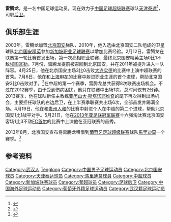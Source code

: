 {{noteta|G1=足球}}{{infobox Football biography
| name= 雷腾龙
| birth_date  = {{Birth date and age|1991|1|17}}
| cityofbirth = [[湖北省|湖北省]][[武汉市|武汉市]]
| countryofbirth = [[中国|中国]]
| height = {{height|m=1.84}}
| position = [[后卫_(足球)|后卫]]
| currentclub = [[天津泰達|天津泰達]]
| clubnumber = 
| youthyears1= 2003-2010
| youthclubs1= [[北京国安足球俱乐部|北京国安]]
| years1= 2010
| clubs1= [[北京国安足球俱乐部|北京国安精英]]
| years2= 2011-2020
| clubs2= [[北京国安足球俱乐部|北京国安]]
| years3= 2013-2014
| clubs3= → [[馬里迪莫足球會|馬里迪莫]] (租借)
| years4= 2013-2014
| clubs4= → [[馬里迪莫足球會|馬里迪莫B]] (租借)
| years5= 2020-
| clubs5= [[天津泰達|天津泰達]] 
| caps1= 16 | goals1 = 0
| caps2= 15 | goals2 = 2
| caps3=  0 | goals3 = 0
| caps4=  20 | goals4 = 0
| caps5=   | goals5 = 
| nationalyears1= 2009-2010
| nationalteam1= [[中国国青队|中国国青队]]
| nationalyears2= 2011
| nationalteam2= [[中国国奥队|中国国奥队]]
| nationalcaps1=  | nationalgoals1 = 
| nationalcaps2= 1 | nationalgoals2 = 0
| pcupdate = 2014年7月15日
| ntupdate = 2013年8月1日
}}
'''雷腾龙'''{{BD|1991年|1月17日|||Lei, Tenglong}}，是一名中国足球运动员。现在效力于[[中国足球超级联赛|中国足球超级联赛]]球队[[天津泰達|天津泰達]]<ref>{{Cite web |url=http://www.bjd.com.cn/a/202002/26/WS5e56656ce4b05d1eff0b310b.html |title=天津泰达正式官宣雷腾龙加盟 阿雷迎来新起点 |accessdate=2020-02-27 |archive-date=2020-02-27 |archive-url=https://web.archive.org/web/20200227153431/http://www.bjd.com.cn/a/202002/26/WS5e56656ce4b05d1eff0b310b.html |dead-url=no }}</ref>，司职[[后卫_(足球)|后卫]]。

==俱乐部生涯==
2003年，雷腾龙加盟[[北京国安足球俱乐部|北京国安]]梯队，2010年，他入选由北京国安二队组成的卫星球队[[北京国安足球俱乐部|北京国安精英]]参加[[新加坡职业足球联赛|新加坡职业足球联赛]]以增加比赛经验。2月12日，雷腾龙在联赛第一轮比赛首发出场，第一次亮相职业联赛，最终北京国安精英主场0比1不敌[[Étoile_FC|埃图瓦勒]]。7月份，雷腾龙提前被召回到北京国安，并在2011年被提升进入一队阵容。4月25日，他在北京国安主场3比0击败[[大连实德足球俱乐部|大连实德]]的比赛中上演中超联赛的首秀。7月6日，他在和[[上海申花足球俱乐部|上海申花]]的比赛中射进职业生涯的首个进球，帮助北京国安3比0击败对手。<ref>{{Cite web |url=http://sports.sina.com.cn/j/2011-07-06/21205646825.shtml |title=王晓龙传射雷腾龙乔尔破门 两人红牌北京3比0上海 |accessdate=2013-03-26 |archive-date=2016-03-03 |archive-url=https://web.archive.org/web/20160303215744/http://sports.sina.com.cn/j/2011-07-06/21205646825.shtml |dead-url=no }}</ref>在中超的第一个赛季，雷腾龙总共获得8次联赛出场机会。不过在2012赛季，由于受到伤病困扰，他只在联赛中出场1次，总时间仅有2分钟。2013赛季，他在球队新任主教练[[亚历山大·斯塔诺耶维奇|亚历山大·斯塔诺耶维奇]]的麾下再次得到出场机会，主要担任球队的右边后卫，在上半赛季联赛共出场6次，全部首发并踢满全场。4月19日，他在和[[贵州人和足球俱乐部|贵州人和]]的比赛中射进个人在中超的第二个进球，帮助北京国安1比1战平对手。5月21日，他在[[2013年亚足联冠军联赛|2013年亚足联冠军联赛]]十六强淘汰赛北京国安客场1比3不敌[[首尔足球俱乐部|FC首尔]]的比赛中上演他在亚冠联赛的首秀。

2013年8月，北京国安宣布将雷腾龙租借到[[葡萄牙足球超级联赛|葡萄牙足球超级联赛]]球队[[馬里迪莫足球會|馬里迪莫]]一个赛季。<ref>{{Cite web |url=http://sports.sina.com.cn/j/2013-08-01/05036699086.shtml |title=国安国字号后卫留洋征战葡超 合同保证50%出场率 |accessdate=2013-08-01 |archive-date=2013-08-04 |archive-url=https://web.archive.org/web/20130804170140/http://sports.sina.com.cn/j/2013-08-01/05036699086.shtml |dead-url=no }}</ref>

==参考资料==
{{reflist}}

{{2011年中超分類名单北京}}
{{2012年中超分类名单北京}}
{{2013年中超分类名单北京}}
{{2014年中超分类名单北京}}
{{2015年中超分类名单北京}}
{{2016年中超分类名单北京}}
{{2017年中超分类名单北京}}
{{2018年中超分类名单北京}}
{{2019年中超分类名单北京中赫國安}}
{{2020年中超分类名单天津泰达}}

{{DEFAULTSORT:Lei, Tenglong}}
[[Category:武汉人|Category:武汉人]]
[[Category:雷姓|Tenglong]]
[[Category:中国男子足球运动员|Category:中国男子足球运动员]]
[[Category:北京国安球员|Category:北京国安球员]]
[[Category:天津泰达球员|Category:天津泰达球员]]
[[Category:馬里迪莫球員|Category:馬里迪莫球員]]
[[Category:中超球员|Category:中超球员]]
[[Category:新加坡联赛球员|Category:新加坡联赛球员]]
[[Category:葡超球员|Category:葡超球员]]
[[Category:足球后卫|Category:足球后卫]]
[[Category:中国海外足球运动员|Category:中国海外足球运动员]]
[[Category:葡萄牙外籍足球运动员|Category:葡萄牙外籍足球运动员]]
[[Category:武汉籍足球运动员|Category:武汉籍足球运动员]]